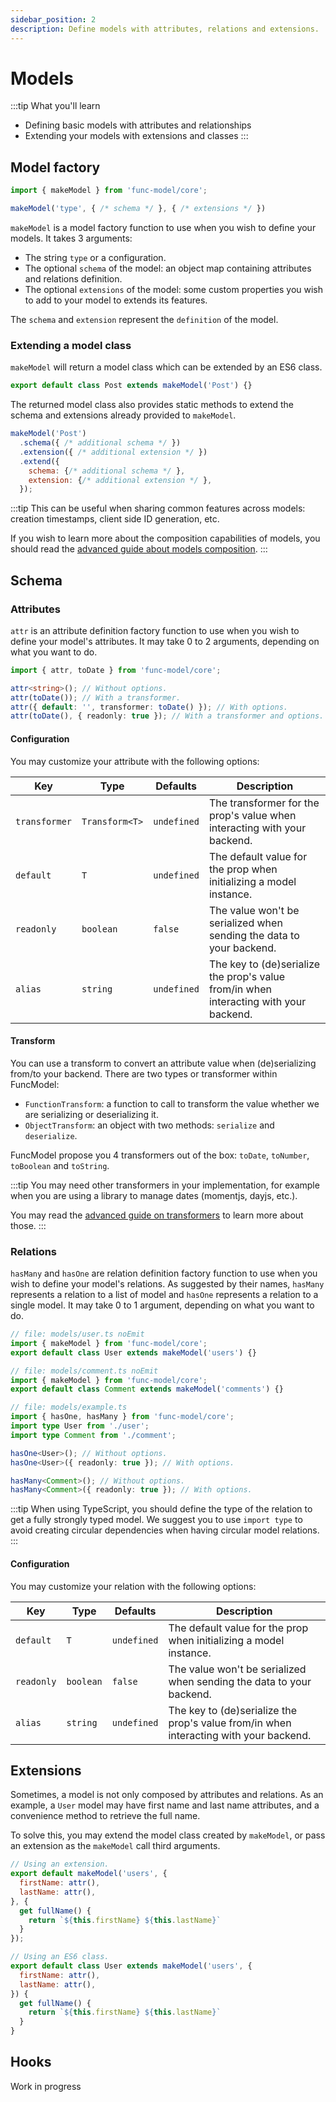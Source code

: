```yaml
---
sidebar_position: 2
description: Define models with attributes, relations and extensions.
---
```


# Models

:::tip What you'll learn
- Defining basic models with attributes and relationships
- Extending your models with extensions and classes
:::

## Model factory

```javascript
import { makeModel } from 'func-model/core';

makeModel('type', { /* schema */ }, { /* extensions */ })
```

`makeModel` is a model factory function to use when you wish to define your
models. It takes 3 arguments:

- The string `type` or a configuration.
- The optional `schema` of the model: an object map containing attributes and
relations definition.
- The optional `extensions` of the model: some custom properties you wish to add
to your model to extends its features.

The `schema` and `extension` represent the `definition` of the model.

### Extending a model class

`makeModel` will return a model class which can be extended by an ES6 class.

```javascript
export default class Post extends makeModel('Post') {}
```

The returned model class also provides static methods to extend the schema and
extensions already provided to `makeModel`.

```javascript
makeModel('Post')
  .schema({ /* additional schema */ })
  .extension({ /* additional extension */ })
  .extend({
    schema: {/* additional schema */ },
    extension: {/* additional extension */ },
  });
```

:::tip
This can be useful when sharing common features across models: creation
timestamps, client side ID generation, etc.

If you wish to learn more about the composition capabilities of models,
you should read the
[advanced guide about models composition](/docs/advanced/models-composition).
:::

## Schema

### Attributes

`attr` is an attribute definition factory function to use when you wish to
define your model's attributes. It may take 0 to 2 arguments, depending on
what you want to do.

```ts
import { attr, toDate } from 'func-model/core';

attr<string>(); // Without options.
attr(toDate()); // With a transformer.
attr({ default: '', transformer: toDate() }); // With options.
attr(toDate(), { readonly: true }); // With a transformer and options.
```

#### Configuration

You may customize your attribute with the following options:

| Key           | Type           | Defaults    | Description                                                                           |
|---------------|----------------|-------------|---------------------------------------------------------------------------------------|
| `transformer` | `Transform<T>` | `undefined` | The transformer for the prop's value when interacting with your backend.              |
| `default`     | `T`            | `undefined` | The default value for the prop when initializing a model instance.                    |
| `readonly`    | `boolean`      | `false`     | The value won't be serialized when sending the data to your backend.                  |
| `alias`       | `string`       | `undefined` | The key to (de)serialize the prop's value from/in when interacting with your backend. |

#### Transform

You can use a transform to convert an attribute value when (de)serializing from/to your backend.
There are two types or transformer within FuncModel:

- `FunctionTransform`: a function to call to transform the value whether we are serializing or deserializing it.
- `ObjectTransform`: an object with two methods: `serialize` and `deserialize`.

FuncModel propose you 4 transformers out of the box: `toDate`, `toNumber`, `toBoolean` and `toString`.

:::tip
You may need other transformers in your implementation, for example when you
are using a library to manage dates (momentjs, dayjs, etc.).

You may read the
[advanced guide on transformers](/docs/advanced/custom-transformers)
to learn more about those.
:::

### Relations

`hasMany` and `hasOne` are relation definition factory function to use when
you wish to define your model's relations. As suggested by their names,
`hasMany` represents a relation to a list of model and `hasOne` represents a
relation to a single model.
It may take 0 to 1 argument, depending on what you want to do.

```ts
// file: models/user.ts noEmit
import { makeModel } from 'func-model/core';
export default class User extends makeModel('users') {}

// file: models/comment.ts noEmit
import { makeModel } from 'func-model/core';
export default class Comment extends makeModel('comments') {}

// file: models/example.ts
import { hasOne, hasMany } from 'func-model/core';
import type User from './user';
import type Comment from './comment';

hasOne<User>(); // Without options.
hasOne<User>({ readonly: true }); // With options.

hasMany<Comment>(); // Without options.
hasMany<Comment>({ readonly: true }); // With options.
```

:::tip
When using TypeScript, you should define the type of the relation to get a
fully strongly typed model. We suggest you to use `import type` to avoid
creating circular dependencies when having circular model relations.
:::

#### Configuration

You may customize your relation with the following options:

| Key           | Type           | Defaults    | Description                                                                           |
|---------------|----------------|-------------|---------------------------------------------------------------------------------------|
| `default`     | `T`            | `undefined` | The default value for the prop when initializing a model instance.                    |
| `readonly`    | `boolean`      | `false`     | The value won't be serialized when sending the data to your backend.                  |
| `alias`       | `string`       | `undefined` | The key to (de)serialize the prop's value from/in when interacting with your backend. |

## Extensions

Sometimes, a model is not only composed by attributes and relations. As an
example, a `User` model may have first name and last name attributes, and a
convenience method to retrieve the full name.

To solve this, you may extend the model class created by `makeModel`, or pass
an extension as the `makeModel` call third arguments.

```javascript
// Using an extension.
export default makeModel('users', {
  firstName: attr(),
  lastName: attr(),
}, {
  get fullName() {
    return `${this.firstName} ${this.lastName}`
  }
});

// Using an ES6 class.
export default class User extends makeModel('users', {
  firstName: attr(),
  lastName: attr(),
}) {
  get fullName() {
    return `${this.firstName} ${this.lastName}`
  }
}
```

## Hooks

<span class="chip chip--primary">Work in progress</span>
